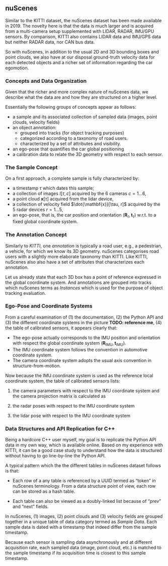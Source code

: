 ## nuScenes

Similar to the KITTI dataset, the nuScenes dataset has been made available in
2019. The novelty here is that the data is much larger and is acquired from a
multi-camera setup supplemented with LIDAR, RADAR, IMU/GPU sensors. By
comparison, KITTI also contains LIDAR data and IMU/GPS data but neither RADAR
data, nor CAN bus data.

So with nuScenes, in addition to the usual 2D and 3D bounding boxes and point
clouds, we also have at our disposal ground-truth velocity data for each
detected objects and a richer set of information regarding the car egomotion.

### Concepts and Data Organization

Given that the richer and more complex nature of nuScenes data, we
describe what the data are and how they are structured on a higher
level.

Essentially the following groups of concepts appear as follows:

- a sample and its associated collection of sampled data (images, point clouds,
  velocity fields)
- an object annotation:
  - grouped into tracks (for object tracking purposes)
  - categorized according to a taxonomy of road users.
  - characterized by a set of attributes and visibility.
- an ego-pose that quantifies the car global positioning
- a calibration data to relate the 3D geometry with respect to each sensor.

### The Sample Concept

On a first approach, a complete sample is fully characterized by:

- a timestamp $\tau$ which dates this sample;
- a collection of images $I[\tau, c]$ acquired by the 6 cameras $c = 1 \dots 6$,
- a point cloud $\mathbf{x}[\tau]$ acquired from the lidar device,
- a collection of velocity field $\dot{\mathbf{x}}[\tau, r]$ acquired by the $5$
  radar devices $r = 1 \dots 5$,
- an ego-pose, that is, the car position and orientation $(\mathbf{R}_\tau,
  \mathbf{t}_\tau)$ w.r.t. to a fixed global coordinate system.

### The Annotation Concept

Similarly to *KITTI*, one *annotation* is typically a road user, e.g., a
pedestrian, a vehicle, for which we know its 3D geometry. nuScenes categorises
road users with a slightly more elaborate taxonomy than KITTI. Like KITTI,
nuScenes also also have a set of attributes that characterizes each annotation.

Let us already state that each 3D box has a point of reference expressed in the
global coordinate system. And annotations are grouped into tracks which nuScenes
terms as *Instances* which is used for the purpose of object tracking
evaluation.

### Ego-Pose and Coordinate Systems

From a careful examination of (1) the documentation, (2) the Python API and (3)
the different coordinate systems in the picture **TODO: reference me**, (4) the
table of calibrated sensors, it appears clearly that:

- The ego-pose actually corresponds to the IMU position and orientation with
  respect the global coordinate system $(\mathbf{R}_\text{IMU},
  \mathbf{t}_\text{IMU})$.
- The IMU coordinate system follows the convention in automotive coordinate
  system.
- The camera coordinate system adopts the usual axis convention in
  structure-from-motion.

Now because the IMU coordinate system is used as the reference local coordinate
system, the table of calibrated sensors lists:

1. the camera parameters with respect to the IMU coordinate system and the
   camera projection matrix is calculated as
   \begin{equation}
     \mathbf{K}
     \mathbf{R}_{c / \text{IMU}}^T
     \begin{bmatrix}
       \mathbf{I}_3 & -\mathbf{t}_{c / \text{IMU}}
     \end{bmatrix}
   \end{equation}

2. the radar poses with respect to the IMU coordinate system
   \begin{equation}
     \begin{bmatrix}
       \mathbf{R}_{r / \text{IMU}}^T & \mathbf{0}_3 \\
       %
       \mathbf{0}_3^T & 1
     \end{bmatrix}
     %
     \begin{bmatrix}
       \mathbf{I}_3 & -\mathbf{t}_{r / \text{IMU}} \\
       %
       \mathbf{0}_3^T & 1
     \end{bmatrix}
   \end{equation}

3. the lidar pose with respect to the IMU coordinate system
   \begin{equation}
     \begin{bmatrix}
       \mathbf{R}_{l / \text{IMU}}^T & \mathbf{0}_3 \\
       %
       \mathbf{0}_3^T & 1
     \end{bmatrix}
     %
     \begin{bmatrix}
       \mathbf{I}_3 & -\mathbf{t}_{l / \text{IMU}} \\
       %
       \mathbf{0}_3^T & 1
     \end{bmatrix}
   \end{equation}


### Data Structures and API Replication for C++

Being a hardcore C++ user myself, my goal is to replicate the Python API data in
my own way, which is available online. Based on my experience with KITTI, it can
be a good case study to understand how the data is structured without having to
go line-by-line the Python API.

A typical pattern which the the different tables in nuScenes dataset follows is
that:

- Each row of a any table is referenced by a UUID termed as "token" in
  nuScenes terminology.
  From a data structure point of view, each row can be stored as a hash
  table.

- Each table can also be viewed as a doubly-linked list because of "prev"
  and "next" fields.

In nuScenes, (1) images, (2) point clouds and (3) velocity fields are grouped
together in a unique table of data category termed as *Sample Data*. Each sample
data is dated with a timestamp that indeed differ from the sample timestamp.

Because each sensor is sampling data asynchronously and at different acquisition
rate, each sampled data (image, point cloud, etc.) is matched to the sample
timestamp if its acquisition time is closest to this sample timestamp.
